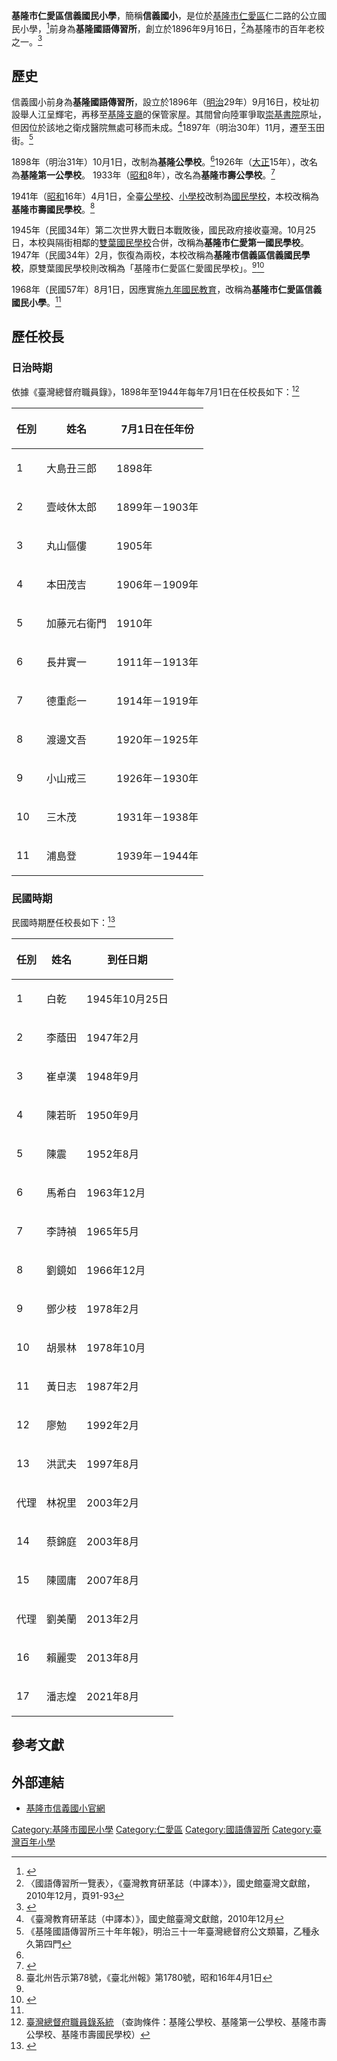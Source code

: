 {{Infobox School
|name           = 基隆市仁愛區信義國民小學
|other_name     = 
|image          = Keelung Xinyi Elementary School main gate 20200409.jpg
|motto          = 
|established    = 1896年<ref name="臺灣教育研革誌-傳習所"/>
|type           = 公立國民小學
|affiliation    = 
|district       = 
|grades         = 小一至小六
|president      = 
|principal      = 潘志煌
|dean           = 
|faculty        = 
|staff          = 
|students       = 
|conference     = 
|colors         = 
|mascot         = 
|free_label     = 校地面積
|free_text      = 15,238[[平方公尺|平方公尺]]<ref name="國小校別概況">[http://stats.moe.gov.tw/statedu/chart.aspx?pvalue=04 《國小校別概況：108學年度學校基本資料》，教育部統計處，2019年] {{Wayback|url=http://stats.moe.gov.tw/statedu/chart.aspx?pvalue=04 |date=20201027052149 }}（查詢條件：基隆市→仁愛區→基隆市立信義國小）</ref>
|magazine       = 
|location       = {{ROC}}[[基隆市|基隆市]][[仁愛區|仁愛區]]仁二路135號<ref name="官網首頁"/>
|tel            =  
|fax            = 
|information    = 
|website        = [https://syps.kl.edu.tw/ syps.kl.edu.tw]
}}
'''基隆市仁愛區信義國民小學'''，簡稱'''信義國小'''，是位於[[基隆市|基隆市]][[仁愛區|仁愛區]]仁二路的公立國民小學，<ref name="官網首頁">{{Cite web |url=https://syps.kl.edu.tw/ |title=基隆市仁愛區信義國民小學官網首頁 |access-date=2020-10-30 |archive-date=2020-12-02 |archive-url=https://web.archive.org/web/20201202083819/https://syps.kl.edu.tw/ |dead-url=no }}</ref>前身為'''基隆國語傳習所'''，創立於1896年9月16日，<ref name="臺灣教育研革誌-傳習所">〈國語傳習所一覽表〉，《臺灣教育研革誌（中譯本）》，國史館臺灣文獻館，2010年12月，頁91-93</ref>為基隆市的百年老校之一。<ref name="百年小學名錄">{{Cite web |url=http://school.naer.edu.tw/page.php?page_id=16 |title=《百年小學名錄：北部》，國家教育研究院百年老校網站 |access-date=2020-10-30 |archive-date=2020-10-30 |archive-url=https://web.archive.org/web/20201030042847/http://school.naer.edu.tw/page.php?page_id=16 |dead-url=no }}</ref>

==歷史==
信義國小前身為'''基隆國語傳習所'''，設立於1896年（[[明治|明治]]29年）9月16日，校址初設舉人江呈輝宅，再移至[[臺北縣_(日治時期)|基隆支廳]]的保管家屋。其間曾向陸軍爭取[[崇基書院|崇基書院]]原址，但因位於該地之衛戍醫院無處可移而未成。<ref name="臺灣教育研革誌">《臺灣教育研革誌（中譯本）》，國史館臺灣文獻館，2010年12月</ref>{{Rp|79}}1897年（明治30年）11月，遷至玉田街。<ref> 《基隆國語傳習所三十年年報》，明治三十一年臺灣總督府公文類纂，乙種永久第四門</ref>

1898年（明治31年）10月1日，改制為'''基隆公學校'''。<ref name="臺灣教育研革誌"/>{{Rp|108-109}}1926年（[[大正|大正]]15年），改名為'''基隆第一公學校'''。
1933年（[[昭和|昭和]]8年），改名為'''基隆市壽公學校'''。<ref name="校史">{{Cite web |url=https://syps.kl.edu.tw/3 |title=《校史沿革》，基隆市信義國小官網 |access-date=2020-10-30 |archive-date=2020-11-05 |archive-url=https://web.archive.org/web/20201105021245/https://syps.kl.edu.tw/3 |dead-url=no }}</ref>

1941年（[[昭和|昭和]]16年）4月1日，全臺[[公學校|公學校]]、[[小學校_(台灣)|小學校]]改制為[[國民學校|國民學校]]，本校改稱為'''基隆市壽國民學校'''。<ref>臺北州告示第78號，《臺北州報》第1780號，昭和16年4月1日</ref>

1945年（民國34年）第二次世界大戰日本戰敗後，國民政府接收臺灣。10月25日，本校與隔街相鄰的[[雙葉國民學校|雙葉國民學校]]合併，改稱為'''基隆市仁愛第一國民學校'''。1947年（民國34年）2月，恢復為兩校，本校改稱為'''基隆市信義區信義國民學校'''，原雙葉國民學校則改稱為「基隆市仁愛區仁愛國民學校」。<ref name="校史"/><ref>{{Cite web |url=https://raps.kl.edu.tw/3 |title=《校史沿革》，基隆市仁愛國小官網 |access-date=2020-10-30 |archive-date=2020-11-02 |archive-url=https://web.archive.org/web/20201102184945/https://raps.kl.edu.tw/3 |dead-url=no }}</ref>

1968年（民國57年）8月1日，因應實施[[九年國民教育|九年國民教育]]，改稱為'''基隆市仁愛區信義國民小學'''。<ref name="校史"/>

==歷任校長==
===日治時期===
依據《臺灣總督府職員錄》，1898年至1944年每年7月1日在任校長如下：<ref>[http://who.ith.sinica.edu.tw/s2g.action 臺灣總督府職員錄系統] {{Wayback|url=http://who.ith.sinica.edu.tw/s2g.action |date=20200129082345 }}（查詢條件：基隆公學校、基隆第一公學校、基隆市壽公學校、基隆市壽國民學校）</ref>
{| class="wikitable"
|-
! 任別 !! 姓名 !! 7月1日在任年份
|-
| 1 || 大島丑三郎 || 1898年
|-
| 2 || 壹岐休太郎 || 1899年－1903年
|-
| 3 || 丸山傴僂 || 1905年
|-
| 4 || 本田茂吉 || 1906年－1909年
|-
| 5 || 加藤元右衛門 || 1910年
|-
| 6 || 長井實一 || 1911年－1913年
|-
| 7 || 德重彪一 || 1914年－1919年
|-
| 8 || 渡邊文吾 || 1920年－1925年
|-
| 9 || 小山戒三 || 1926年－1930年
|-
| 10 || 三木茂 || 1931年－1938年
|-
| 11 || 浦島登 || 1939年－1944年
|}
 
===民國時期===
民國時期歷任校長如下：<ref name="歷任校長">{{Cite web |url=https://syps.kl.edu.tw/5 |title=《歷任校長》，基隆市信義國小官網 |access-date=2020-10-30 |archive-date=2020-11-02 |archive-url=https://web.archive.org/web/20201102021115/https://syps.kl.edu.tw/5 |dead-url=no }}</ref>
{| class="wikitable"
|-
! 任別 !! 姓名 !! 到任日期
|-
| 1 || 白乾 || 1945年10月25日
|-
| 2 || 李蔭田 || 1947年2月
|-
| 3 || 崔卓漢 || 1948年9月
|-
| 4 || 陳若昕 || 1950年9月
|-
| 5 || 陳震 || 1952年8月
|-
| 6 || 馬希白 || 1963年12月
|-
| 7 || 李詩禎 || 1965年5月
|-
| 8 || 劉鏡如 || 1966年12月
|-
| 9 || 鄧少枝 || 1978年2月
|-
| 10 || 胡景林 || 1978年10月
|-
| 11 || 黃日志 || 1987年2月
|-
| 12 || 廖勉 || 1992年2月
|-
| 13 || 洪武夫 || 1997年8月
|-
| 代理 || 林祝里 || 2003年2月
|-
| 14 || 蔡錦庭 || 2003年8月
|-
| 15 || 陳國庸 || 2007年8月
|-
| 代理 || 劉美蘭 || 2013年2月
|-
| 16 || 賴麗雯 || 2013年8月
|-
| 17 || 潘志煌 || 2021年8月

|}

==參考文獻==
{{reflist}}

==外部連結==
* [https://syps.kl.edu.tw/ 基隆市信義國小官網] {{Wayback|url=https://syps.kl.edu.tw/ |date=20201202083819 }} 

{{基隆市國民中小學}}

[[Category:基隆市國民小學|Category:基隆市國民小學]]
[[Category:仁愛區|Category:仁愛區]]
[[Category:國語傳習所|Category:國語傳習所]]
[[Category:臺灣百年小學|Category:臺灣百年小學]]